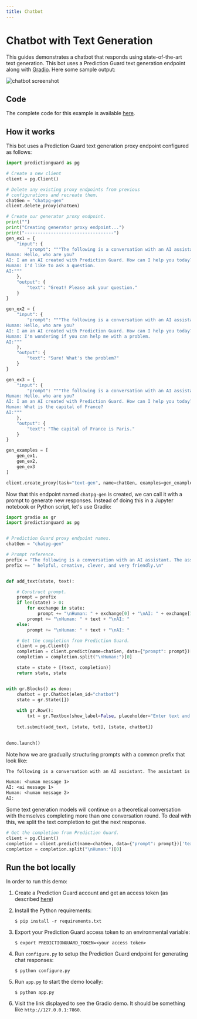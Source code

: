 ```yaml
---
title: Chatbot
---
```


# Chatbot with Text Generation

This guides demonstrates a chatbot that responds using state-of-the-art text generation. This bot uses a Prediction Guard text generation endpoint along with [Gradio](https://gradio.app/). Here some sample output:

![chatbot screenshot](./chat.png)

## Code

The complete code for this example is available [here](https://github.com/predictionguard/ChatPG).

## How it works

This bot uses a Prediction Guard text generation proxy endpoint configured as follows:

```python filename="configure.py" copy
import predictionguard as pg

# Create a new client
client = pg.Client()

# Delete any existing proxy endpoints from previous
# configurations and recreate them.
chatGen = "chatpg-gen"
client.delete_proxy(chatGen)

# Create our generator proxy endpoint.
print("")
print("Creating generator proxy endpoint...")
print("----------------------------------")
gen_ex1 = {
    "input": {
        "prompt": """The following is a conversation with an AI assistant. The assistant is helpful, creative, clever, and very friendly.
Human: Hello, who are you?
AI: I am an AI created with Prediction Guard. How can I help you today?
Human: I'd like to ask a question.
AI:"""
    },
    "output": {
        "text": "Great! Please ask your question."
    }
}

gen_ex2 = {
    "input": {
        "prompt": """The following is a conversation with an AI assistant. The assistant is helpful, creative, clever, and very friendly.
Human: Hello, who are you?
AI: I am an AI created with Prediction Guard. How can I help you today?
Human: I'm wondering if you can help me with a problem.
AI:"""
    },
    "output": {
        "text": "Sure! What's the problem?"
    }
}

gen_ex3 = {
    "input": {
        "prompt": """The following is a conversation with an AI assistant. The assistant is helpful, creative, clever, and very friendly.
Human: Hello, who are you?
AI: I am an AI created with Prediction Guard. How can I help you today?
Human: What is the capital of France?
AI:"""
    },
    "output": {
        "text": "The capital of France is Paris."
    }
}

gen_examples = [
    gen_ex1,
    gen_ex2,
    gen_ex3
]

client.create_proxy(task="text-gen", name=chatGen, examples=gen_examples)
```

Now that this endpoint named `chatpg-gen` is created, we can call it with a prompt to generate new responses. Instead of doing this in a Jupyter notebook or Python script, let's use Gradio:

```python filename="app.py" copy
import gradio as gr
import predictionguard as pg


# Prediction Guard proxy endpoint names.
chatGen = "chatpg-gen"

# Prompt reference.
prefix = "The following is a conversation with an AI assistant. The assistant is"
prefix += " helpful, creative, clever, and very friendly.\n"


def add_text(state, text):

    # Construct prompt.
    prompt = prefix
    if len(state) > 0:
        for exchange in state:
            prompt += "\nHuman: " + exchange[0] + "\nAI: " + exchange[1]
        prompt += "\nHuman: " + text + "\nAI: "
    else:
        prompt += "\nHuman: " + text + "\nAI: "

    # Get the completion from Prediction Guard.
    client = pg.Client()
    completion = client.predict(name=chatGen, data={"prompt": prompt})['text']
    completion = completion.split("\nHuman:")[0]

    state = state + [(text, completion)]
    return state, state


with gr.Blocks() as demo:
    chatbot = gr.Chatbot(elem_id="chatbot")
    state = gr.State([])
    
    with gr.Row():
        txt = gr.Textbox(show_label=False, placeholder="Enter text and press enter").style(container=False)
            
    txt.submit(add_text, [state, txt], [state, chatbot])

            
demo.launch()
```

Note how we are gradually structuring prompts with a common prefix that look like: 

```txt
The following is a conversation with an AI assistant. The assistant is helpful, creative, clever, and very friendly.

Human: <human message 1>
AI: <ai message 1>
Human: <human message 2>
AI: 
```


<Callout type="info" emoji="ℹ️">
Some text generation models will continue on a theoretical conversation with themselves completing more than one conversation round. To deal with this, we split the text completion to get the next response.

```python
# Get the completion from Prediction Guard.
client = pg.Client()
completion = client.predict(name=chatGen, data={"prompt": prompt})['text']
completion = completion.split("\nHuman:")[0]
```
</Callout>

## Run the bot locally

In order to run this demo:

1. Create a Prediction Guard account and get an access token (as described [here](https://docs.predictionguard.com/))
2. Install the Python requirements:

    ```
    $ pip install -r requirements.txt
    ```

5. Export your Prediction Guard access token to an environmental variable:

    ```
    $ export PREDICTIONGUARD_TOKEN=<your access token>
    ```

4. Run `configure.py` to setup the Prediction Guard endpoint for generating chat responses:

    ```
    $ python configure.py
    ```

5. Run `app.py` to start the demo locally:

    ```
    $ python app.py
    ```

6. Visit the link displayed to see the Gradio demo. It should be something like `http://127.0.0.1:7860`.